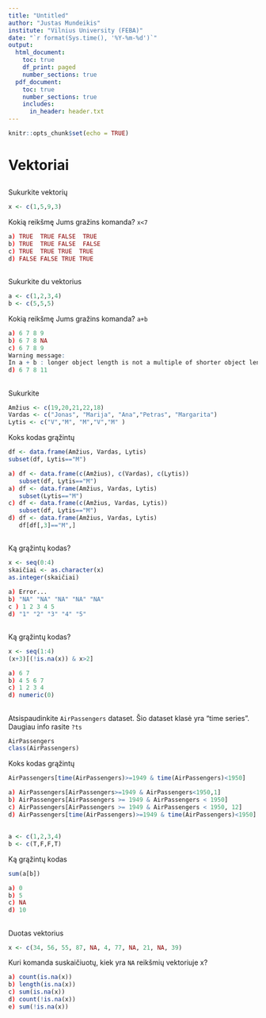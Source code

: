 ```yaml
---
title: "Untitled"
author: "Justas Mundeikis"
institute: "Vilnius University (FEBA)"
date: "`r format(Sys.time(), '%Y-%m-%d')`"
output:
  html_document:
    toc: true
    df_print: paged
    number_sections: true
  pdf_document:
    toc: true
    number_sections: true
    includes:
      in_header: header.txt
---
```


```r
knitr::opts_chunk$set(echo = TRUE)
```

# Vektoriai

## 
Sukurkite vektorių

```r
x <- c(1,5,9,3)
```

Kokią reikšmę Jums gražins komanda? `x<7`

```r
a) TRUE  TRUE FALSE  TRUE
b) TRUE  TRUE FALSE  FALSE
c) TRUE  TRUE TRUE  TRUE
d) FALSE FALSE TRUE TRUE
```

##

Sukurkite du vektorius

```r
a <- c(1,2,3,4)
b <- c(5,5,5)
```

Kokią reikšmę Jums gražins komanda? `a+b`

```r
a) 6 7 8 9
b) 6 7 8 NA
c) 6 7 8 9
Warning message:
In a + b : longer object length is not a multiple of shorter object length
d) 6 7 8 11
```

##
Sukurkite

```r
Amžius <- c(19,20,21,22,18)
Vardas <- c("Jonas", "Marija", "Ana","Petras", "Margarita")
Lytis <- c("V","M", "M","V","M" )
```

Koks kodas grąžintų

```r
df <- data.frame(Amžius, Vardas, Lytis)
subset(df, Lytis=="M")
```

```r
a) df <- data.frame(c(Amžius), c(Vardas), c(Lytis))
   subset(df, Lytis=="M")
a) df <- data.frame(Amžius, Vardas, Lytis)
   subset(Lytis=="M")
c) df <- data.frame(c(Amžius, Vardas, Lytis))
   subset(df, Lytis=="M")
d) df <- data.frame(Amžius, Vardas, Lytis)
   df[df[,3]=="M",]
```

##

Ką grąžintų kodas?
```r
x <- seq(0:4)
skaičiai <- as.character(x)
as.integer(skaičiai)
```

```r
a) Error...
b) "NA" "NA" "NA" "NA" "NA"
c ) 1 2 3 4 5
d) "1" "2" "3" "4" "5"
```

##
Ką grąžintų kodas?
```r
x <- seq(1:4)
(x+3)[(!is.na(x)) & x>2]
```

```r
a) 6 7
b) 4 5 6 7
c) 1 2 3 4
d) numeric(0)
```

##
Atsispaudinkite `AirPassengers` dataset.  Šio dataset klasė yra "time series". Daugiau info rasite `?ts`

```r
AirPassengers
class(AirPassengers)
```

Koks kodas grąžintų 

```r
AirPassengers[time(AirPassengers)>=1949 & time(AirPassengers)<1950]
```

```r
a) AirPassengers[AirPassengers>=1949 & AirPassengers<1950,1]
b) AirPassengers[AirPassengers >= 1949 & AirPassengers < 1950]
c) AirPassengers[AirPassengers >= 1949 & AirPassengers < 1950, 12]
d) AirPassengers[time(AirPassengers)>=1949 & time(AirPassengers)<1950]
```

##
```r
a <- c(1,2,3,4)
b <- c(T,F,F,T)
```
Ką grąžintų kodas
```r
sum(a[b])
```

```r
a) 0
b) 5
c) NA
d) 10
```

##
Duotas vektorius
```r
x <- c(34, 56, 55, 87, NA, 4, 77, NA, 21, NA, 39)
```

Kuri komanda suskaičiuotų, kiek yra `NA` reikšmių vektoriuje x?

```r
a) count(is.na(x))
b) length(is.na(x))
c) sum(is.na(x))
d) count(!is.na(x))
e) sum(!is.na(x))
```